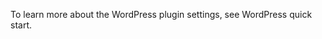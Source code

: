 
<Integration />

To learn more about the WordPress plugin settings, see <MainSiteUrl href="/quick-starts/wordpress-plugin">WordPress quick start</MainSiteUrl>.
